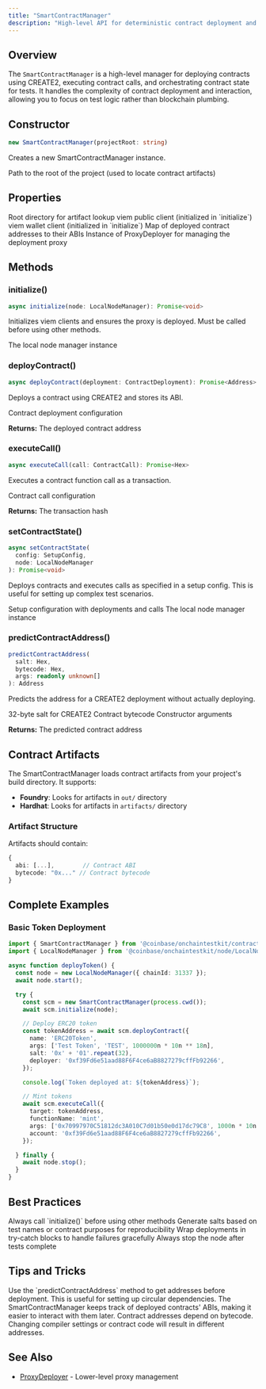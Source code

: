 ```yaml
---
title: "SmartContractManager"
description: "High-level API for deterministic contract deployment and testing"
---
```


## Overview

The `SmartContractManager` is a high-level manager for deploying contracts using CREATE2, executing contract calls, and orchestrating contract state for tests. It handles the complexity of contract deployment and interaction, allowing you to focus on test logic rather than blockchain plumbing.

## Constructor

```typescript
new SmartContractManager(projectRoot: string)
```

Creates a new SmartContractManager instance.

<ParamField path="projectRoot" type="string" required>
  Path to the root of the project (used to locate contract artifacts)
</ParamField>

## Properties

<ParamField path="projectRoot" type="string">
  Root directory for artifact lookup
</ParamField>

<ParamField path="publicClient" type="PublicClient">
  viem public client (initialized in `initialize`)
</ParamField>

<ParamField path="walletClient" type="WalletClient">
  viem wallet client (initialized in `initialize`)
</ParamField>

<ParamField path="deployedContracts" type="Map<Address, Abi>">
  Map of deployed contract addresses to their ABIs
</ParamField>

<ParamField path="proxyDeployer" type="ProxyDeployer">
  Instance of ProxyDeployer for managing the deployment proxy
</ParamField>

## Methods

### initialize()

```typescript
async initialize(node: LocalNodeManager): Promise<void>
```

Initializes viem clients and ensures the proxy is deployed. Must be called before using other methods.

<ParamField path="node" type="LocalNodeManager" required>
  The local node manager instance
</ParamField>

### deployContract()

```typescript
async deployContract(deployment: ContractDeployment): Promise<Address>
```

Deploys a contract using CREATE2 and stores its ABI.

<ParamField path="deployment" type="ContractDeployment" required>
  Contract deployment configuration
</ParamField>

**Returns:** The deployed contract address

### executeCall()

```typescript
async executeCall(call: ContractCall): Promise<Hex>
```

Executes a contract function call as a transaction.

<ParamField path="call" type="ContractCall" required>
  Contract call configuration
</ParamField>

**Returns:** The transaction hash

### setContractState()

```typescript
async setContractState(
  config: SetupConfig, 
  node: LocalNodeManager
): Promise<void>
```

Deploys contracts and executes calls as specified in a setup config. This is useful for setting up complex test scenarios.

<ParamField path="config" type="SetupConfig" required>
  Setup configuration with deployments and calls
</ParamField>

<ParamField path="node" type="LocalNodeManager" required>
  The local node manager instance
</ParamField>

### predictContractAddress()

```typescript
predictContractAddress(
  salt: Hex, 
  bytecode: Hex, 
  args: readonly unknown[]
): Address
```

Predicts the address for a CREATE2 deployment without actually deploying.

<ParamField path="salt" type="Hex" required>
  32-byte salt for CREATE2
</ParamField>

<ParamField path="bytecode" type="Hex" required>
  Contract bytecode
</ParamField>

<ParamField path="args" type="readonly unknown[]" required>
  Constructor arguments
</ParamField>

**Returns:** The predicted contract address

## Contract Artifacts

The SmartContractManager loads contract artifacts from your project's build directory. It supports:

- **Foundry**: Looks for artifacts in `out/` directory
- **Hardhat**: Looks for artifacts in `artifacts/` directory

### Artifact Structure

Artifacts should contain:
```typescript
{
  abi: [...],        // Contract ABI
  bytecode: "0x..." // Contract bytecode
}
```

## Complete Examples

### Basic Token Deployment

```typescript
import { SmartContractManager } from '@coinbase/onchaintestkit/contracts/SmartContractManager';
import { LocalNodeManager } from '@coinbase/onchaintestkit/node/LocalNodeManager';

async function deployToken() {
  const node = new LocalNodeManager({ chainId: 31337 });
  await node.start();

  try {
    const scm = new SmartContractManager(process.cwd());
    await scm.initialize(node);

    // Deploy ERC20 token
    const tokenAddress = await scm.deployContract({
      name: 'ERC20Token',
      args: ['Test Token', 'TEST', 1000000n * 10n ** 18n],
      salt: '0x' + '01'.repeat(32),
      deployer: '0xf39Fd6e51aad88F6F4ce6aB8827279cffFb92266',
    });

    console.log(`Token deployed at: ${tokenAddress}`);

    // Mint tokens
    await scm.executeCall({
      target: tokenAddress,
      functionName: 'mint',
      args: ['0x70997970C51812dc3A010C7d01b50e0d17dc79C8', 1000n * 10n ** 18n],
      account: '0xf39Fd6e51aad88F6F4ce6aB8827279cffFb92266',
    });

  } finally {
    await node.stop();
  }
}
```

## Best Practices

<Steps>
<Step title="Initialize before use">
  Always call `initialize()` before using other methods
</Step>

<Step title="Use deterministic salts">
  Generate salts based on test names or contract purposes for reproducibility
</Step>

<Step title="Handle deployment errors">
  Wrap deployments in try-catch blocks to handle failures gracefully
</Step>

<Step title="Clean up resources">
  Always stop the node after tests complete
</Step>
</Steps>

## Tips and Tricks

<Tip>
Use the `predictContractAddress` method to get addresses before deployment. This is useful for setting up circular dependencies.
</Tip>

<Info>
The SmartContractManager keeps track of deployed contracts' ABIs, making it easier to interact with them later.
</Info>

<Warning>
Contract addresses depend on bytecode. Changing compiler settings or contract code will result in different addresses.
</Warning>

## See Also

- [ProxyDeployer](/onchaintestkit/contracts/proxy-deployer) - Lower-level proxy management
